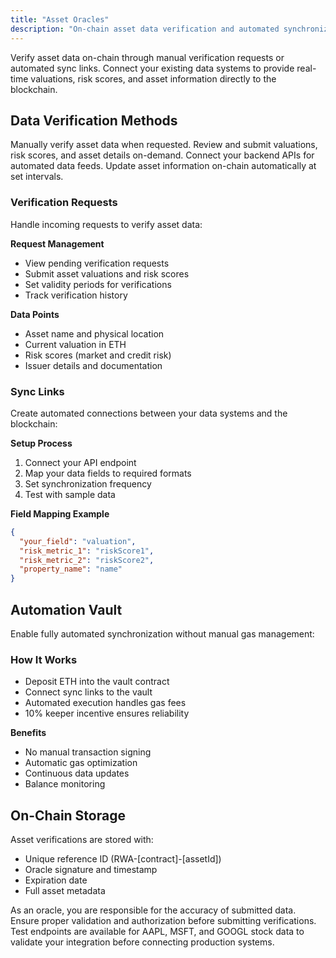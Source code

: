 ```yaml
---
title: "Asset Oracles"
description: "On-chain asset data verification and automated synchronization with your backend"
---
```


Verify asset data on-chain through manual verification requests or automated sync links. Connect your existing data systems to provide real-time valuations, risk scores, and asset information directly to the blockchain.

## Data Verification Methods

<Columns cols={2}>
  <Card title="Verification Requests" icon="list">
    Manually verify asset data when requested. Review and submit valuations, risk scores, and asset details on-demand.
  </Card>
  
  <Card title="Sync Links" icon="link">
    Connect your backend APIs for automated data feeds. Update asset information on-chain automatically at set intervals.
  </Card>
</Columns>

### Verification Requests

Handle incoming requests to verify asset data:

**Request Management**
- View pending verification requests
- Submit asset valuations and risk scores
- Set validity periods for verifications
- Track verification history

**Data Points**
- Asset name and physical location
- Current valuation in ETH
- Risk scores (market and credit risk)
- Issuer details and documentation

### Sync Links

Create automated connections between your data systems and the blockchain:

**Setup Process**
1. Connect your API endpoint
2. Map your data fields to required formats
3. Set synchronization frequency
4. Test with sample data

**Field Mapping Example**
```json
{
  "your_field": "valuation",
  "risk_metric_1": "riskScore1",
  "risk_metric_2": "riskScore2",
  "property_name": "name"
}
```

## Automation Vault
Enable fully automated synchronization without manual gas management:

### How It Works

- Deposit ETH into the vault contract
- Connect sync links to the vault
- Automated execution handles gas fees
- 10% keeper incentive ensures reliability

**Benefits**

- No manual transaction signing
- Automatic gas optimization
- Continuous data updates
- Balance monitoring

## On-Chain Storage
Asset verifications are stored with:

- Unique reference ID (RWA-[contract]-[assetId])
- Oracle signature and timestamp
- Expiration date
- Full asset metadata


<Warning>
As an oracle, you are responsible for the accuracy of submitted data. Ensure proper validation and authorization before submitting verifications.
</Warning>

<Note>
Test endpoints are available for AAPL, MSFT, and GOOGL stock data to validate your integration before connecting production systems.
</Note>
